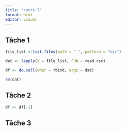 ```yaml
---
title: "cours 7"
format: html
editor: visual
---
```


## Tâche 1 

```r

file_list <-list.files(path = ".", pattern = "csv")

dat <- lapply(X = file_list, FUN = read.csv)

df <- do.call(what = rbind, args = dat)

rm(dat)

```

## Tâche 2 

```r
df <- df[-1]

```

## Tâche 3 
